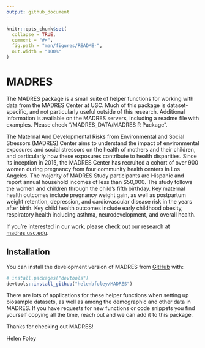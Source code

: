 ```yaml
---
output: github_document
---
```


<!-- README.md is generated from README.Rmd. Please edit that file -->

```r
knitr::opts_chunk$set(
  collapse = TRUE,
  comment = "#>",
  fig.path = "man/figures/README-",
  out.width = "100%"
)
```

# MADRES

<!-- badges: start -->
<!-- badges: end -->

The MADRES package is a small suite of helper functions for working with data from the MADRES Center at USC. Much of this package is dataset-specific, and not particularly useful outside of this research. Additional information is available on the MADRES servers, including a readme file with examples. Please check "/MADRES_DATA/MADRES R Package". 

The Maternal And Developmental Risks from Environmental and Social Stressors (MADRES) Center aims to understand the impact of environmental exposures and social stressors on the health of mothers and their children, and particularly how these exposures contribute to health disparities. Since its inception in 2015, the MADRES Center has recruited a cohort of over 900 women during pregnancy from four community health centers in Los Angeles. The majority of MADRES Study participants are Hispanic and report annual household incomes of less than $50,000. The study follows the women and children through the child’s fifth birthday. Key maternal health outcomes include pregnancy weight gain, as well as postpartum weight retention, depression, and cardiovascular disease risk in the years after birth. Key child health outcomes include early childhood obesity, respiratory health including asthma, neurodevelopment, and overall health.

If you're interested in our work, please check out our research at [madres.usc.edu](madres.usc.edu). 

## Installation

You can install the development version of MADRES from [GitHub](https://github.com/) with:

``` r
# install.packages("devtools")
devtools::install_github("helenbfoley/MADRES")
```

There are lots of applications for these helper functions when setting up biosample datasets, as well as among the demographic and other data in MADRES. If you have requests for new functions or code snippets you find yourself copying all the time, reach out and we can add it to this package. 

Thanks for checking out MADRES!

Helen Foley
